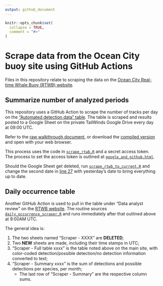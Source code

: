 ```yaml
---
output: github_document
---
```


<!-- README.md is generated from README.Rmd. Please edit that file -->

```r
knitr::opts_chunk$set(
  collapse = TRUE,
  comment = "#>"
)
```

# Scrape data from the Ocean City buoy site using GitHub Actions
Files in this repository relate to scraping the data on the [Ocean City Real-time Whale Buoy (RTWB) website](http://dcs.whoi.edu/mdoc0722/mdoc0722_mdoc.shtml).

## Summarize number of analyzed periods

This repository uses a GitHub Action to scrape the number of tracks per day on the ["Automated detection data" table](http://dcs.whoi.edu/mdoc0722/mdoc0722_mdoc_html/mdoc0722_mdoc_summary.html#table). The table is scraped and results posted to a Google Sheet on the private TailWinds Google Drive every day at 09:00 UTC.

Refer to the [raw walkthrough document](https://github.com/Tail-Winds/rtwb-scrape/blob/main/walkthroughs/rtwb_scrape_walkthrough.qmd), or download the [compiled version](https://github.com/Tail-Winds/rtwb-scrape/blob/main/walkthroughs/rtwb_scrape_walkthrough.html) and open with your web browser.

This process uses the code in [`scrape_rtwb.R`](https://github.com/Tail-Winds/rtwb-scrape/blob/main/scheduled_code/scrape_rtwb.R) and a secret access token. The process to set the access token is outlined at [`google_and_github.html`](https://github.com/Tail-Winds/rtwb-scrape/blob/main/walkthroughs/google_and_github.html).

Should the Google Sheet get deleted, run [`scrape_rtwb_to_current.R`](https://github.com/Tail-Winds/rtwb-scrape/blob/main/other_code/scrape_rtwb_to_current.R) and change the second date in [line 27](https://github.com/Tail-Winds/rtwb-scrape/blob/main/other_code/scrape_rtwb_to_current.R#L27) with yesterday's date to bring everything up to date.


## Daily occurrence table

Another GitHub Action is used to pull in the table under "Data analyst review" on the [RTWB website](http://dcs.whoi.edu/mdoc0722/mdoc0722_mdoc.shtml). The routine sources [`daily_occurrence_scraper.R`](https://github.com/Tail-Winds/rtwb-scrape/blob/main/scheduled_code/daily_occurrence_scraper.R) and runs immediately after that outlined above at 9:00AM UTC.

The general idea is:

1) The two sheets named "Scraper - XXXX" are **DELETED**;
2) Two **NEW** sheets are made, including their time stamps in UTC;
3) "Scraper - Full table xxxx" is the table noted above on the main site, with color-coded detection/possible detection/no detection information converted to text;
4) "Scraper - Summary xxxx" is the sum of detections and possible detections per species, per month;
    - The last row of "Scraper - Summary" are the respective column sums.
